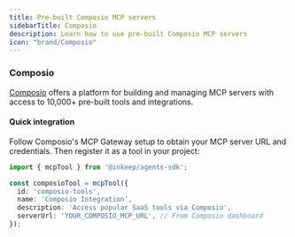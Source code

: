 ```yaml
---
title: Pre-built Composio MCP servers
sidebarTitle: Composio
description: Learn how to use pre-built Composio MCP servers
icon: "brand/Composio"
---
```


### Composio

[Composio](https://composio.dev/) offers a platform for building and managing MCP servers with access to 10,000+ pre-built tools and integrations.

#### Quick integration

Follow Composio's MCP Gateway setup to obtain your MCP server URL and credentials. Then register it as a tool in your project:

```typescript
import { mcpTool } from '@inkeep/agents-sdk';

const composioTool = mcpTool({
  id: 'composio-tools',
  name: 'Composio Integration',
  description: 'Access popular SaaS tools via Composio',
  serverUrl: 'YOUR_COMPOSIO_MCP_URL', // From Composio dashboard
});
```